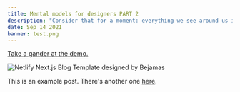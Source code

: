 ```yaml
---
title: Mental models for designers PART 2
description: "Consider that for a moment: everything we see around us is assumed to have had a cause and is contingent upon."
date: Sep 14 2021
banner: test.png
---
```


[Take a gander at the demo.](https://bejamas-nextjs-blog.netlify.app)

![Netlify Next.js Blog Template designed by Bejamas](/images/test.png)

This is an example post. There's another one [here](/posts/example-post).
